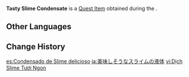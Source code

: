 {{Item Infobox
|id           = 100547
|image        = Item_Slime_Condensate.png
|type         = Quest Items
|description  = Crystal-clear, thick and gooey, like gelatine... Could this be the stuff of haute-cuisine dreams? Apparently, very few people are actually willing to try eating slime, so derivative products are typically passed off as agar-based delicacies. Only die-hard food fanatics can taste the subtle difference between the two.
|source1      = Obtained during the quest [[Equilibrium]]
|quest        = Equilibrium
|related_type = Variant
|related_item = Slime Condensate
}}
'''Tasty Slime Condensate''' is a [[Quest Item]] obtained during the {{Quest|Equilibrium}}.

==Other Languages==
{{Other Languages
|default_hidden = 1
|en      = Tasty Slime Condensate
|zhs     = 鲜美的史莱姆凝液
|zhs_rm  = Xiānměi de Shǐláimǔ Níngyè
|zht     = 鮮美的史萊姆凝液
|zht_rm  = Xiānměi de Shǐláimǔ Níngyè
|ja      = 美味しそうなスライムの液体
|ja_rm   = Oishisou na Suraimu no Ekitai
|ko      = 맛있는 슬라임 응축액
|es      = Condensado de Slime delicioso
|fr      = Bave de Blob fraîche
|ru      = Превосходная слизь слайма
|th      = Slime Condensate สด ๆ
|th_rm   = 
|vi      = Dịch Slime Tươi Ngon
|de      = Leckere Schleimabsonderung
|id      = Slime Condensate Lezat
|pt      = Delicioso Condensado de Slime
|tr      = Leziz Bodurlop Özü
|it      = Bava di Melmoso saporita
}}

==Change History==
{{Change History|1.1}}

[[es:Condensado de Slime delicioso]]
[[ja:美味しそうなスライムの液体]]
[[vi:Dịch Slime Tươi Ngon]]